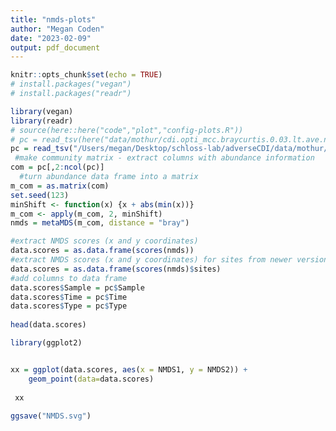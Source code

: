 ```yaml
---
title: "nmds-plots"
author: "Megan Coden"
date: "2023-02-09"
output: pdf_document
---
```


```r
knitr::opts_chunk$set(echo = TRUE)
# install.packages("vegan")
# install.packages("readr")
```

```r
library(vegan)
library(readr)
# source(here::here("code","plot","config-plots.R"))
# pc = read_tsv(here("data/mothur/cdi.opti_mcc.braycurtis.0.03.lt.ave.nmds.axes")
pc = read_tsv("/Users/megan/Desktop/schloss-lab/adverseCDI/data/mothur/cdi.opti_mcc.braycurtis.0.03.lt.ave.nmds.axes")
 #make community matrix - extract columns with abundance information
com = pc[,2:ncol(pc)] 
  #turn abundance data frame into a matrix
m_com = as.matrix(com)
set.seed(123)
minShift <- function(x) {x + abs(min(x))}
m_com <- apply(m_com, 2, minShift)
nmds = metaMDS(m_com, distance = "bray")
```



```r
#extract NMDS scores (x and y coordinates)
data.scores = as.data.frame(scores(nmds))
#extract NMDS scores (x and y coordinates) for sites from newer versions of vegan package
data.scores = as.data.frame(scores(nmds)$sites)
#add columns to data frame 
data.scores$Sample = pc$Sample
data.scores$Time = pc$Time
data.scores$Type = pc$Type
 
head(data.scores)

library(ggplot2)


xx = ggplot(data.scores, aes(x = NMDS1, y = NMDS2)) + 
    geom_point(data=data.scores)
    
 xx
    
ggsave("NMDS.svg")

```

